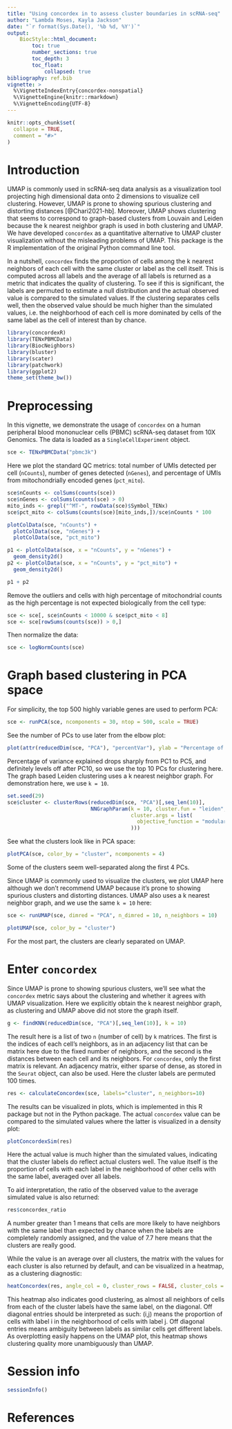 ```yaml
---
title: "Using concordex in to assess cluster boundaries in scRNA-seq"
author: "Lambda Moses, Kayla Jackson"
date: "`r format(Sys.Date(), '%b %d, %Y')`"
output:
    BiocStyle::html_document:
        toc: true
        number_sections: true
        toc_depth: 3
        toc_float:
            collapsed: true
bibliography: ref.bib
vignette: >
  %\VignetteIndexEntry{concordex-nonspatial}
  %\VignetteEngine{knitr::rmarkdown}
  %\VignetteEncoding{UTF-8}
---
```


```r
knitr::opts_chunk$set(
  collapse = TRUE,
  comment = "#>"
)
```

# Introduction

UMAP is commonly used in scRNA-seq data analysis as a visualization tool
projecting high dimensional data onto 2 dimensions to visualize cell clustering.
However, UMAP is prone to showing spurious clustering and distorting distances
[@Chari2021-hb]. Moreover, UMAP shows clustering that seems to correspond to
graph-based clusters from Louvain and Leiden because the k nearest neighbor
graph is used in both clustering and UMAP. We have developed `concordex` as a
quantitative alternative to UMAP cluster visualization without the misleading
problems of UMAP. This package is the R implementation of the original Python
command line tool.

In a nutshell, `concordex` finds the proportion of cells among the k nearest
neighbors of each cell with the same cluster or label as the cell itself. This
is computed across all labels and the average of all labels is returned as a
metric that indicates the quality of clustering. To see if this is significant,
the labels are permuted to estimate a null distribution and the actual observed
value is compared to the simulated values. If the clustering separates cells
well, then the observed value should be much higher than the simulated values,
i.e. the neighborhood of each cell is more dominated by cells of the same label
as the cell of interest than by chance.

``` r
library(concordexR)
library(TENxPBMCData)
library(BiocNeighbors)
library(bluster)
library(scater)
library(patchwork)
library(ggplot2)
theme_set(theme_bw())
```

# Preprocessing

In this vignette, we demonstrate the usage of `concordex` on a human peripheral
blood mononuclear cells (PBMC) scRNA-seq dataset from 10X Genomics. The data is
loaded as a `SingleCellExperiment` object.

``` r
sce <- TENxPBMCData("pbmc3k")
```

Here we plot the standard QC metrics: total number of UMIs detected per cell
(`nCounts`), number of genes detected (`nGenes`), and percentage of UMIs from
mitochondrially encoded genes (`pct_mito`).

``` r
sce$nCounts <- colSums(counts(sce))
sce$nGenes <- colSums(counts(sce) > 0)
mito_inds <- grepl("^MT-", rowData(sce)$Symbol_TENx)
sce$pct_mito <- colSums(counts(sce)[mito_inds,])/sce$nCounts * 100
```

``` r
plotColData(sce, "nCounts") +
  plotColData(sce, "nGenes") +
  plotColData(sce, "pct_mito")
```

``` r
p1 <- plotColData(sce, x = "nCounts", y = "nGenes") +
  geom_density2d()
p2 <- plotColData(sce, x = "nCounts", y = "pct_mito") +
  geom_density2d()

p1 + p2
```

Remove the outliers and cells with high percentage of mitochondrial counts as
the high percentage is not expected biologically from the cell type:

``` r
sce <- sce[, sce$nCounts < 10000 & sce$pct_mito < 8]
sce <- sce[rowSums(counts(sce)) > 0,]
```

Then normalize the data:

``` r
sce <- logNormCounts(sce)
```

# Graph based clustering in PCA space

For simplicity, the top 500 highly variable genes are used to perform PCA:

``` r
sce <- runPCA(sce, ncomponents = 30, ntop = 500, scale = TRUE)
```

See the number of PCs to use later from the elbow plot:

``` r
plot(attr(reducedDim(sce, "PCA"), "percentVar"), ylab = "Percentage of variance explained")
```

Percentage of variance explained drops sharply from PC1 to PC5, and definitely
levels off after PC10, so we use the top 10 PCs for clustering here. The graph
based Leiden clustering uses a k nearest neighbor graph. For demonstration here,
we use `k = 10`.

``` r
set.seed(29)
sce$cluster <- clusterRows(reducedDim(sce, "PCA")[,seq_len(10)],
                           NNGraphParam(k = 10, cluster.fun = "leiden",
                                        cluster.args = list(
                                          objective_function = "modularity"
                                        )))
```

See what the clusters look like in PCA space:

``` r
plotPCA(sce, color_by = "cluster", ncomponents = 4)
```

Some of the clusters seem well-separated along the first 4 PCs.

Since UMAP is commonly used to visualize the clusters, we plot UMAP here
although we don't recommend UMAP because it's prone to showing spurious clusters
and distorting distances. UMAP also uses a k nearest neighbor graph, and we use
the same `k = 10` here:

``` r
sce <- runUMAP(sce, dimred = "PCA", n_dimred = 10, n_neighbors = 10)
```

``` r
plotUMAP(sce, color_by = "cluster")
```

For the most part, the clusters are clearly separated on UMAP.

# Enter `concordex`

Since UMAP is prone to showing spurious clusters, we'll see what the `concordex`
metric says about the clustering and whether it agrees with UMAP visualization.
Here we explicitly obtain the k nearest neighbor graph, as clustering and UMAP
above did not store the graph itself.

``` r
g <- findKNN(reducedDim(sce, "PCA")[,seq_len(10)], k = 10)
```

The result here is a list of two `n` (number of cell) by `k` matrices. The first
is the indices of each cell's neighbors, as in an adjacency list that can be
matrix here due to the fixed number of neighbors, and the second is the
distances between each cell and its neighbors. For `concordex`, only the first
matrix is relevant. An adjacency matrix, either sparse of dense, as stored in
the `Seurat` object, can also be used. Here the cluster labels are permuted 100
times.

``` r
res <- calculateConcordex(sce, labels="cluster", n_neighbors=10)
```

The results can be visualized in plots, which is implemented in this R package
but not in the Python package. The actual `concordex` value can be compared to
the simulated values where the latter is visualized in a density plot:

``` r
plotConcordexSim(res)
```

Here the actual value is much higher than the simulated values, indicating that
the cluster labels do reflect actual clusters well. The value itself is the
proportion of cells with each label in the neighborhood of other cells with the
same label, averaged over all labels.

To aid interpretation, the ratio of the observed value to the average simulated
value is also returned:

```r
res$concordex_ratio
```

A number greater than 1 means that cells are more likely to have neighbors with
the same label than expected by chance when the labels are completely randomly
assigned, and the value of 7.7 here means that the clusters are really good.

While the value is an average over all clusters, the matrix with the values for
each cluster is also returned by default, and can be visualized in a heatmap, as
a clustering diagnostic:

``` r
heatConcordex(res, angle_col = 0, cluster_rows = FALSE, cluster_cols = FALSE)
```

This heatmap also indicates good clustering, as almost all neighbors of cells
from each of the cluster labels have the same label, on the diagonal. Off
diagonal entries should be interpreted as such: (i,j) means the proportion of
cells with label i in the neighborhood of cells with label j. Off diagonal
entries means ambiguity between labels as similar cells get different labels. As
overplotting easily happens on the UMAP plot, this heatmap shows clustering
quality more unambiguously than UMAP.

# Session info

``` r
sessionInfo()
```

# References
